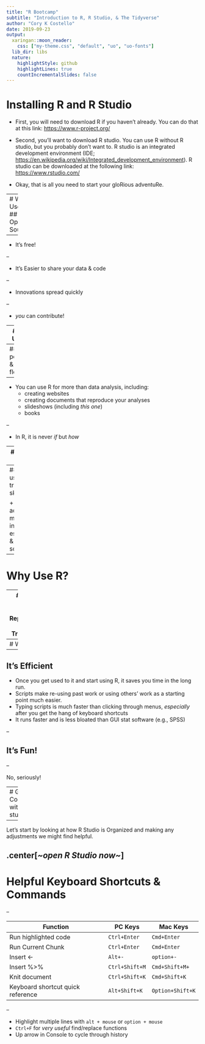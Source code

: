 ```yaml
---
title: "R Bootcamp"
subtitle: "Introduction to R, R Studio, & The Tidyverse"
author: "Cory K Costello"
date: 2019-09-23
output:
  xaringan::moon_reader:
    css: ["my-theme.css", "default", "uo", "uo-fonts"]
  lib_dir: libs
  nature:
    highlightStyle: github
    highlightLines: true
    countIncrementalSlides: false
---
```


# Installing R and R Studio 

+ First, you will need to download R if you haven't already. You can do that at this link: <https://www.r-project.org/>

+ Second, you'll want to download R studio. You can use R without R studio, but you probably don't want to. R studio is an integrated development environment (IDE; <https://en.wikipedia.org/wiki/Integrated_development_environment>). R studio can be downloaded at the following link: <https://www.rstudio.com/>

+ Okay, that is all you need to start your gloRious adventuRe.

---
# Why Use R?
## It's Open Source


--


+ It's free!


--


+ It's Easier to share your data & code


--


+ Innovations spread quickly


--


+ *you* can contribute!


---
# Why Use R?


--
## It's powerful & flexible


--


+ You can use R for more than data analysis, including:
  + creating websites
  + creating documents that reproduce your analyses
  + slideshows (including *this one*)
  + books


--


+ In R, it is never *if* but *how*


---
# Why Use R?


--
## It's a useful, transferable skill


+ R is used across many industries, esp. in UX & data science.


---
# Why Use R?


--
## Reduce Errors, Enhance Reproducibility & Transparency


+ Generate Publication Quality Figures & Tables within R, reducing copypasta errors
+ Create detailed and fully documented scripts showing every step between raw data & a statistic
+ You can use R to report your analyses (for HW or publication), reducing all too common errors in reported statistics see [see Nuijten et al.](https://link.springer.com/article/10.3758/s13428-015-0664-2).


---
# Why Use R?


--
## It's Efficient
+ Once you get used to it and start using R, it saves you time in the long run.
+ Scripts make re-using past work or using others' work as a starting point much easier.
+ Typing scripts is much faster than clicking through menus, *especially* after you get the hang of keyboard shortcuts
+ It runs faster and is less bloated than GUI stat software (e.g., SPSS)


--

## It's Fun!


--


No, seriously!


---
# Getting Comfortable with R studio


--


Let's start by looking at how R Studio is Organized and making any adjustments we might find helpful.

.center[*~open R Studio now~*]
---
# Helpful Keyboard Shortcuts & Commands


--

Function |PC Keys | Mac Keys
---------- | -------- | ---------
Run highlighted code | `Ctrl+Enter` | `Cmd+Enter`
Run Current Chunk | `Ctrl+Enter` | `Cmd+Enter`
Insert <- | `Alt+-`| `option+-`
Insert %>% | `Ctrl+Shift+M`| `Cmd+Shift+M+`
Knit document | `Ctrl+Shift+K` | `Cmd+Shift+K`
Keyboard shortcut quick reference | `Alt+Shift+K` | `Option+Shift+K`


--

+ Highlight multiple lines with `alt + mouse` or `option + mouse`
+ `Ctrl+F` for *very useful* find/replace functions
+ Up arrow in Console to cycle through history


